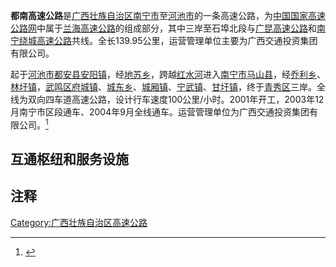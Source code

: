 {{中国高速公路信息框
| 编号 = G75
| 名称 = 兰州－海口高速公路（都安－安吉）
| 自定头部 = [[File:China_Expwy_G75_sign_with_name.svg|75px]]
| 地圖 = 
| 路線簡稱 = 都南
| 最近通車日期 = 2004年9月
| 规划总里程 = 139.95
| 起點 = [[河池市|河池市]][[都安县|都安县]][[安阳镇|安阳镇]]
| 終點 = [[南宁市|南宁市]][[西乡塘区|西乡塘区]]安吉
| 出口處數 = 8
| 服务区数 = 4
}}

'''都南高速公路'''是[[广西壮族自治区|广西壮族自治区]][[南宁市|南宁市]]至[[河池市|河池市]]的一条高速公路，为[[中国国家高速公路网|中国国家高速公路网]]中属于[[兰海高速公路|兰海高速公路]]的组成部分，其中三岸至石埠北段与[[广昆高速公路|广昆高速公路]]和[[南宁绕城高速公路|南宁绕城高速公路]]共线。全长139.95公里，运营管理单位主要为广西交通投资集团有限公司。
          
起于[[河池市|河池市]][[都安瑶族自治县|都安县]][[安阳镇|安阳镇]]，经[[地苏乡|地苏乡]]，跨越[[红水河|红水河]]进入[[南宁市|南宁市]][[马山县|马山县]]，经[[乔利乡|乔利乡]]、[[林圩镇|林圩镇]]，[[武鸣区|武鸣区]][[府城镇|府城镇]]、[[城东乡|城东乡]]、[[城厢镇|城厢镇]]、[[宁武镇|宁武镇]]、[[甘圩镇|甘圩镇]]，终于[[青秀区|青秀区]]三岸。全线为双向四车道高速公路，设计行车速度100公里/小时。2001年开工，2003年12月南宁市区段通车、2004年9月全线通车。运营管理单位为广西交通投资集团有限公司。<ref>{{Cite web |url=http://www.gxewa.com/News_show.asp?id=4067 |title=河池水任至南宁高速公路都安至南宁段 |accessdate=2013-04-06 |archive-date=2016-03-05 |archive-url=https://web.archive.org/web/20160305125936/http://gxewa.com/news_show.asp?id=4067 |dead-url=no }}</ref>

== 互通枢纽和服务设施 ==
{{Start expwy exit box|place=1}}
{{Expwy exit item|place=[[河池市|河池市]]<br />[[都安县|都安县]]|place rows=3|type=E|index=|name=都安|highway connection={{China Expwy Name|G75|[[河都高速公路|河都高速公路]]}}|road connection={{中国国道名|210|安阳大道}}}}
{{Expwy exit item|type=P|index=|name=都安停車區}}
{{Expwy exit item|type=H|name=都安南|highway connection={{China Expwy Name|S30|[[賀巴高速公路|賀巴高速公路]]|P=Guangxi}}}}
{{Expwy exit item|place=[[南宁市|南宁市]]<br />[[马山县|马山县]]|place rows=3|type=S|index=|name=马山服务区}}
{{Expwy exit item|type=E|index=|name=马山|dist start=|road connection={{中国国道名|355|355国道}}}}
{{Expwy exit item|type=H|index=|name=乔利|dist start=|road connection={{China Expwy Name|S52|P=Guangxi|[[来马高速公路|来马高速公路]]}}<br/>{{China Expwy Name|S52|P=Guangxi|[[马平高速公路|马平高速公路]]}}}}
{{Expwy exit item|place=[[南宁市|南宁市]]<br />[[武鸣区|武鸣区]]|place rows=6|type=E|index=|name=府城|dist start=|road connection={{中国县道名|034}}}}
{{Expwy exit item|type=H|name=定良|index=|dist start=|highway connection={{China Expwy Name|S40|P=Guangxi|[[贵隆高速公路|贵隆高速公路]]}}}}
{{Expwy exit item|type=S|index=|name=武鸣服务区}}
{{Expwy exit item|type=E|index=|name=武鸣|dist start=|road connection={{中国省道名|313|武华大道}}}}
{{Expwy exit item|type=E|index=|name=伊岭岩|dist start=|road connection={{中国县道名|016}}}}
{{Expwy exit item|type=P|index=|name=伊岭岩停車區}}
{{Expwy exit item|place=[[南宁市|南宁市]]<br />[[西乡塘区|西乡塘区]]|place rows=2|type=EH|name=安吉|index=|highway connection={{China Expwy Name|G7201|[[南坛高速公路|南坛高速公路]]|L1=G80}}<br/>{{China Expwy Name|S5101|[[南宁外环高速公路|南宁外环高速公路]]||Guangxi}}|road connection={{中国国道名|210|安吉大道}}}}
{{Expwy exit item|type=MT|name=安吉东|dist start=|road connection=南宁城市快速路}}
{{End expwy exit box|place=1}}

==注释==
{{reflist}}

{{广西壮族自治区高速公路}}
[[Category:广西壮族自治区高速公路|Category:广西壮族自治区高速公路]]